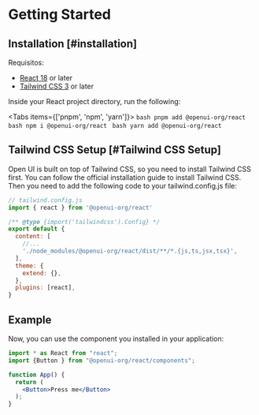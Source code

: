 
# Getting Started

## Installation [#installation]

Requisitos:

- [React 18](https://reactjs.org/) or later
- [Tailwind CSS 3](https://tailwindcss.com/) or later

Inside your React project directory, run the following:


<Tabs items={['pnpm', 'npm', 'yarn']}>
  <Tab>
    ```bash
    pnpm add @openui-org/react
    ```
  </Tab>
  <Tab>
    ```bash
    npm i @openui-org/react
    ```
  </Tab>
  <Tab>
    ```bash
    yarn add @openui-org/react
    ```
  </Tab>
</Tabs>


## Tailwind CSS Setup [#Tailwind CSS Setup]

Open UI is built on top of Tailwind CSS, so you need to install Tailwind CSS first. You can follow the official installation guide to install Tailwind CSS. Then you need to add the following code to your tailwind.config.js file:

```jsx
// tailwind.config.js
import { react } from '@openui-org/react'

/** @type {import('tailwindcss').Config} */
export default {
  content: [
    //...
    './node_modules/@openui-org/react/dist/**/*.{js,ts,jsx,tsx}',
  ],
  theme: {
    extend: {},
  },
  plugins: [react],
}

```

## Example

Now, you can use the component you installed in your application:

```jsx
import * as React from "react";
import {Button } from "@openui-org/react/components";

function App() {
  return (
    <Button>Press me</Button>
  );
}
```